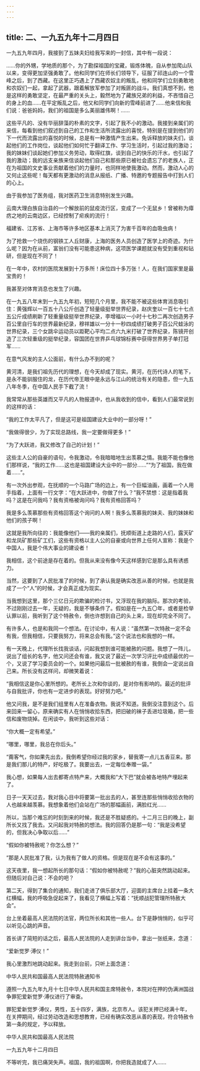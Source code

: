 ```yaml
---
---
---
```

title: 二、一九五九年十二月四日
---




一九五九年四月，我接到了五妹夫妇给我写来的一封信，其中有一段说：

……你的外甥，学地质的那个，为了勘探祖国的宝藏，锻炼体魄，自从参加爬山队以来，变得更加坚强勇敢了。他和同学们在师长们领导下，征服了祁连山的一个雪峰之后，到了西藏。在这里正巧遇上了西藏农奴主的叛乱，他和同学们立刻勇敢地和农奴们一起，拿起了武器，跟着解放军参加了对叛匪的战斗。我们真想不到，他是这样的勇敢坚定，在最严重的关头上，毅然地为了藏族兄弟的利益，不吝惜自己的身上的血……在平定叛乱之后，他又和同学们向新的雪峰前进了……他来信和我们说：爸爸妈妈，我们的祖国是多么美丽雄伟啊！……

这些平凡的、没有华丽辞藻的朴素的文字，引起了我不小的激动。我接到亲属们的来信，每看到他们叙述到自己的工作和生活所流露出的喜悦，特别是在提到他们的下一代而流露出的喜悦的时候，总是有一种激情产生出来。免诉释放的妹夫们，谈起他们的工作岗位，谈起他们如何忙于翻译工作、学习生活时，引起过我的激动；我的妹妹们谈起她们参加义务劳动，取得红旗，谈到自己的快乐的汗水，也引起了我的激动；我的远支亲族来信谈起他们自己和那些原已被社会遗忘了的老族人，正在为祖国的文史事业贡献着他们的力量时，也同样地使我激动。然而，激动人心的又何止这些呢！每天都有更激动的消息从报纸、广播、特邀的专题报告中打到人们的心上。

由于我参加了医务组，我对医药卫生消息特别发生兴趣。

云南大理白族自治县的一个解放前的鼠疫流行区，变成了一个无鼠乡！曾被称为瘴疠之地的云南边区，已经控制了疟疾的流行！

福建省、江苏省、上海市等许多地区基本上消灭了为害千百年的血吸虫病！

为了抢救一个烧伤的钢铁工人丘财康，上海的医务人员创造了医学上的奇迹。为什么呢？因为在从前，富翁们没有可能患这种病，这项医学课题就没有受到重视和钻研，但是现在不同了！

在一年中，农村的医院发展到十万多所！床位四十多万张！人，在我们国家里是最宝贵的！

我甚至对体育消息也发生了兴趣。

在一九五八年末到一九五九年初，短短几个月里，我不能不被这些体育消息吸引住：黄强辉以一百五十八公斤创造了轻量级挺举世界纪录，赵庆奎以一百七十七点五公斤成绩刷新了轻重量级挺举世界纪录，李增福以一小时十七秒二再次创造男子百公里自行车的世界最新纪录，穆祥雄以一分十一秒四成绩打破男子百公尺蛙泳的世界纪录，三个女跳伞运动员以距靶心平均二点六九米打破了世界纪录，陈镜开创造了三次轻重级的挺举纪录，容国团在世界乒乓球锦标赛中获得世界男子单打冠军……

在意气风发的主人公面前，有什么办不到的呢？

黄河清，是我们祖先历代的理想，在今天却成了现实。黄河，在历代诗人的笔下，是永不能驯服住的龙，在历代帝王眼中是永远与江山的统治有关的隐患，但一九五八年冬季，在中国人民手下截了流！

我常常从那些英雄而又平凡的人物报道中，也从我收到的信中，看到人们最常说到的这样的话：

“我的工作太平凡了，但是这可是祖国建设大业中的一部分呀！”

“我做得很少，为了实现总路线，我一定要做得更多！”

“为了大跃进，我又修改了自己的计划！”

这些主人公的自豪的语句，令我激动，令我暗暗地生出羡慕之情。我能不能也像他们那样说，“我的工作……这也是祖国建设大业中的一部分……”“为了祖国，我在做着……”。

有一次外出参观，在抚顺的一个马路广场的边上，有一个巨幅油画，画着一个人用手指着，上面有一行文字：“在大跃进中，你做了什么？”我不禁想：这是指着我吗？这是在问我吗？我有资格被询问吗？我有资格回答吗？

我是多么羡慕那些有资格回答这个询问的人啊！我多么羡慕我的妹夫、我的妹妹和他们的孩子啊！

这就是我所向往的：我能像他们——我的亲属们，抚顺街道上走路的人们，露天矿和龙凤矿那些矿工们，这些有资格以主人公的自豪或向世界上任何人宣称：我是个中国人，我是个伟大事业的建设者！

我相信，这个前途是存在着的。但我从来没有像今天这样感到它是那么具有诱惑力。

当然，这要到了人民批准了的时候，到了承认我是确实改恶从善的时候，也就是我成了一个“人”的时候，才会真正成为现实。

当我想到这里，那个三亿日元的欺骗的检讨书，又浮现在我的脑际。那次的考验，不过刚刚过去一年，无疑的，我是不够条件了。假如是在一九五〇年，或者是检举认罪以前，我听到了这个特赦令，倒也许想到自己的头上来，现在却完全不同了。

有许多人，也是和我同一个想法。在讨论中，有人说：“虽然第一次特赦一定不会有我，但我相信，只要我努力，将来总会有我。”这个说法也和我想的一样。

有一天晚上，代理所长找我谈话，问起我想到谁可能被赦的问题。我想了一阵儿，说出了组长的名字，他又问还会有谁，我又说了最近一次学习评比中成绩最优的一个，又说了学习委员会的一个。如果他问最后一批被赦的有谁，我倒会一定说出自己来。所长没有这样问，却微笑着说：

“我相信这是你心里所想的。老所长上次和你谈的，是对你有影响的。最近的批评与自我批评，你也有一定进步的表现。好好努力吧。”

他又问我，是不是我们组里有人在准备衣物。我说不知道。我倒没注意到这个。后来回来一留心，原来确实有人在悄悄收拾东西，把旧破的袜子丢进垃圾箱，把一些信和废物烧掉。在闲谈中，我听到这些对话：

“你大概一定有希望。”

“哪里，哪里，我总在你后头。”

“甭客气，你如果先出去，我倒希望你经过我的家乡，替我寄一点儿五香豆来。那是我们那儿的特产，好吃极了。我要出去，一定每位奉赠一袋。”

我心想，如果每人出去都寄点特产来，大概我和“大下巴”就会被各地特产埋起来了。

日子一天天过去，我对我心目中将要第一批出去的人，甚至连那些悄悄收拾衣物的人也越来越羡慕。我想象着他们会站在广场的那幅画前，满脸红光……

所以，当那个难忘的时刻到来的时候，我还是不胜疑惑的。十二月三日的晚上，副所长又找了我去。又问起我对特赦的想法。我的回答仍是那一句：“我是没希望的，但我决心争取以后……”

“假如你被特赦呢？你怎么想？”

“那是人民批准了我，认为我有了做人的资格。但是现在是不会有这事的。”

这天夜里，我一想起所长的那句话：“假如你被特赦呢？”我的心脏突然跳动起来。但随后对自己说：不会的吧？

第二天，得到了集合的通知，我们走进了俱乐部大厅，迎面的主席台上挂着一条大红横幅，我的呼吸急促起来了，我看见了横幅上写着：“抚顺战犯管理所特赦大会”。

台上坐着最高人民法院的法官，两位所长和其他一些人。台下是静悄悄的，似乎可以听见心跳的声音。

首长讲了简短的话之后，最高人民法院的人走到讲台当中，拿出一张纸来，念道：

“爱新觉罗·溥仪！”

我心里激烈地跳动起来。我走到台前，只听上面念道：

中华人民共和国最高人民法院特赦通知书

遵照一九五九年九月十七日中华人民共和国主席特赦令，本院对在押的伪满洲国战争罪犯爱新觉罗·溥仪进行了审查。

罪犯爱新觉罗·溥仪，男性，五十四岁，满族，北京市人。该犯关押已经满十年，在关押期间，经过劳动改造和思想教育，已经有确实改恶从善的表现，符合特赦令第一条的规定，予以释放。

中华人民共和国最高人民法院

一九五九年十二月四日

不等听完，我已痛哭失声。祖国，我的祖国啊，你把我造就成了人……